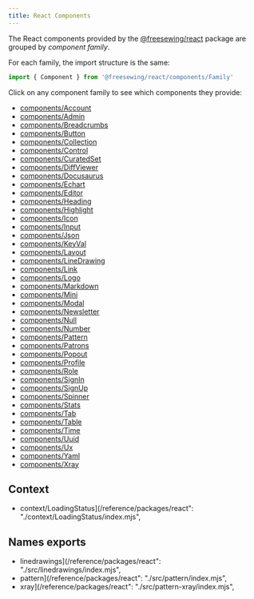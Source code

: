 ```yaml
---
title: React Components
---
```


The React components provided by the
[@freesewing/react](/reference/packages/react/) package are grouped by
_component family_.

For each family, the import structure is the same:

```js
import { Component } from '@freesewing/react/components/Family'
```

Click on any component family to see which components they provide:

<ReadMore />

- [components/Account](/reference/packages/react/components/account/)
- [components/Admin](/reference/packages/react/components/admin/)
- [components/Breadcrumbs](/reference/packages/react/components/breadcrumbs/)
- [components/Button](/reference/packages/react/components/button/)
- [components/Collection](/reference/packages/react/components/collection/)
- [components/Control](/reference/packages/react/components/control/)
- [components/CuratedSet](/reference/packages/react/components/curatedset/)
- [components/DiffViewer](/reference/packages/react/components/diffviewer/)
- [components/Docusaurus](/reference/packages/react/components/docusaurus/)
- [components/Echart](/reference/packages/react/components/echart/)
- [components/Editor](/reference/packages/react/components/editor/)
- [components/Heading](/reference/packages/react/components/heading/)
- [components/Highlight](/reference/packages/react/components/highlight/)
- [components/Icon](/reference/packages/react/components/icon/)
- [components/Input](/reference/packages/react/components/input/)
- [components/Json](/reference/packages/react/components/json/)
- [components/KeyVal](/reference/packages/react/components/keyval/)
- [components/Layout](/reference/packages/react/components/layout/)
- [components/LineDrawing](/reference/packages/react/components/linedrawing/)
- [components/Link](/reference/packages/react/components/link/)
- [components/Logo](/reference/packages/react/components/logo/)
- [components/Markdown](/reference/packages/react/components/markdown/)
- [components/Mini](/reference/packages/react/components/mini/)
- [components/Modal](/reference/packages/react/components/modal/)
- [components/Newsletter](/reference/packages/react/components/newsletter/)
- [components/Null](/reference/packages/react/components/null/)
- [components/Number](/reference/packages/react/components/number/)
- [components/Pattern](/reference/packages/react/components/pattern/)
- [components/Patrons](/reference/packages/react/components/patrons/)
- [components/Popout](/reference/packages/react/components/popout/)
- [components/Profile](/reference/packages/react/components/profile/)
- [components/Role](/reference/packages/react/components/role/)
- [components/SignIn](/reference/packages/react/components/signin/)
- [components/SignUp](/reference/packages/react/components/signup/)
- [components/Spinner](/reference/packages/react/components/spinner/)
- [components/Stats](/reference/packages/react/components/stats/)
- [components/Tab](/reference/packages/react/components/tab/)
- [components/Table](/reference/packages/react/components/table/)
- [components/Time](/reference/packages/react/components/time/)
- [components/Uuid](/reference/packages/react/components/uuid/)
- [components/Ux](/reference/packages/react/components/ux/)
- [components/Yaml](/reference/packages/react/components/yaml/)
- [components/Xray](/reference/packages/react/components/xray/)

## Context

- context/LoadingStatus](/reference/packages/react": "./context/LoadingStatus/index.mjs",

## Names exports

- linedrawings](/reference/packages/react": "./src/linedrawings/index.mjs",
- pattern](/reference/packages/react": "./src/pattern/index.mjs",
- xray](/reference/packages/react": "./src/pattern-xray/index.mjs",
